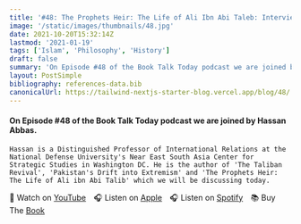 ```yaml
---
title: '#48: The Prophets Heir: The Life of Ali Ibn Abi Taleb: Interview with Hassan Abbas'
image: '/static/images/thumbnails/48.jpg'
date: 2021-10-20T15:32:14Z
lastmod: '2021-01-19'
tags: ['Islam', 'Philosophy', 'History']
draft: false
summary: 'On Episode #48 of the Book Talk Today podcast we are joined by Hassan Abbas. Hassan is a Distinguished Professor of International Relations at the National Defense Universitys Near East South Asia Center for Strategic Studies in Washington DC. He is the author of The Taliban Revival, Pakistans Drift into Extremism and The Prophets Heir: The Life of Ali ibn Abi Talib which we will be discussing today.'
layout: PostSimple
bibliography: references-data.bib
canonicalUrl: https://tailwind-nextjs-starter-blog.vercel.app/blog/48/
---
```


#### On Episode #48 of the Book Talk Today podcast we are joined by Hassan Abbas.

    Hassan is a Distinguished Professor of International Relations at the National Defense University's Near East South Asia Center for Strategic Studies in Washington DC. He is the author of 'The Taliban Revival', 'Pakistan's Drift into Extremism' and 'The Prophets Heir: The Life of Ali ibn Abi Talib' which we will be discussing today.

🎥&nbsp;Watch on [YouTube]&emsp;🎧&nbsp;Listen on [Apple]&emsp;🎧&nbsp;Listen on [Spotify]&emsp;📚&nbsp;Buy The [Book]&emsp;

[youtube]: https://youtu.be/WDkeyBh3gkE
[apple]: https://podcasts.apple.com/gb/podcast/48-the-prophetss-heir-the-life-of-ali-ibn/id1525619296?i=1000539173705
[spotify]: https://open.spotify.com/episode/1ACukHh4F1j3dcBQTjKFZE?si=8HeEYCPYTBemF7N1WUmjgQ
[book]: https://amzn.to/3WSwNbT
